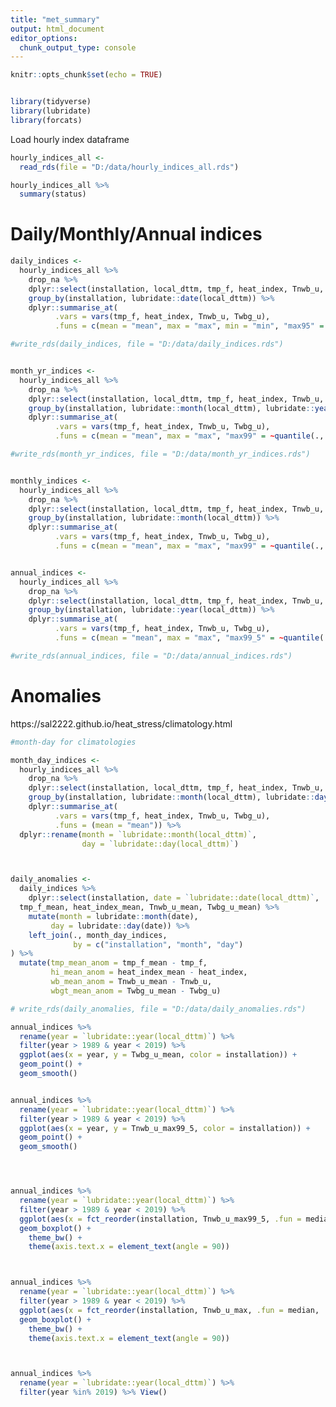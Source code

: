```yaml
---
title: "met_summary"
output: html_document
editor_options: 
  chunk_output_type: console
---
```


```r
knitr::opts_chunk$set(echo = TRUE)


library(tidyverse)
library(lubridate)
library(forcats)

```


Load hourly index dataframe 

```r

hourly_indices_all <-
  read_rds(file = "D:/data/hourly_indices_all.rds")

hourly_indices_all %>% 
  summary(status)

```




# Daily/Monthly/Annual indices

```r

daily_indices <-
  hourly_indices_all %>%
    drop_na %>%
    dplyr::select(installation, local_dttm, tmp_f, heat_index, Tnwb_u, Twbg_u) %>% 
    group_by(installation, lubridate::date(local_dttm)) %>%
    dplyr::summarise_at(
          .vars = vars(tmp_f, heat_index, Tnwb_u, Twbg_u),
          .funs = c(mean = "mean", max = "max", min = "min", "max95" = ~quantile(., probs = 0.95)))

#write_rds(daily_indices, file = "D:/data/daily_indices.rds")


month_yr_indices <-
  hourly_indices_all %>%
    drop_na %>%
    dplyr::select(installation, local_dttm, tmp_f, heat_index, Tnwb_u, Twbg_u) %>% 
    group_by(installation, lubridate::month(local_dttm), lubridate::year(local_dttm)) %>%
    dplyr::summarise_at(
          .vars = vars(tmp_f, heat_index, Tnwb_u, Twbg_u),
          .funs = c(mean = "mean", max = "max", "max99" = ~quantile(., probs = 0.99)))

#write_rds(month_yr_indices, file = "D:/data/month_yr_indices.rds")


monthly_indices <-
  hourly_indices_all %>%
    drop_na %>%
    dplyr::select(installation, local_dttm, tmp_f, heat_index, Tnwb_u, Twbg_u) %>% 
    group_by(installation, lubridate::month(local_dttm)) %>%
    dplyr::summarise_at(
          .vars = vars(tmp_f, heat_index, Tnwb_u, Twbg_u),
          .funs = c(mean = "mean", max = "max", "max99" = ~quantile(., probs = 0.99))) 


annual_indices <-
  hourly_indices_all %>%
    drop_na %>%
    dplyr::select(installation, local_dttm, tmp_f, heat_index, Tnwb_u, Twbg_u) %>% 
    group_by(installation, lubridate::year(local_dttm)) %>%
    dplyr::summarise_at(
          .vars = vars(tmp_f, heat_index, Tnwb_u, Twbg_u),
          .funs = c(mean = "mean", max = "max", "max99_5" = ~quantile(., probs = 0.995))) 

#write_rds(annual_indices, file = "D:/data/annual_indices.rds")
```


# Anomalies
https://sal2222.github.io/heat_stress/climatology.html



```r

#month-day for climatologies

month_day_indices <-
  hourly_indices_all %>%
    drop_na %>%
    dplyr::select(installation, local_dttm, tmp_f, heat_index, Tnwb_u, Twbg_u) %>% 
    group_by(installation, lubridate::month(local_dttm), lubridate::day(local_dttm)) %>%
    dplyr::summarise_at(
          .vars = vars(tmp_f, heat_index, Tnwb_u, Twbg_u),
          .funs = (mean = "mean")) %>% 
  dplyr::rename(month = `lubridate::month(local_dttm)`,
                day = `lubridate::day(local_dttm)`)



daily_anomalies <-
  daily_indices %>%
    dplyr::select(installation, date = `lubridate::date(local_dttm)`, 
  tmp_f_mean, heat_index_mean, Tnwb_u_mean, Twbg_u_mean) %>%
    mutate(month = lubridate::month(date),
         day = lubridate::day(date)) %>% 
    left_join(., month_day_indices, 
              by = c("installation", "month", "day") 
) %>% 
  mutate(tmp_mean_anom = tmp_f_mean - tmp_f,
         hi_mean_anom = heat_index_mean - heat_index,
         wb_mean_anom = Tnwb_u_mean - Tnwb_u,
         wbgt_mean_anom = Twbg_u_mean - Twbg_u)

# write_rds(daily_anomalies, file = "D:/data/daily_anomalies.rds")


```


```r

annual_indices %>%
  rename(year = `lubridate::year(local_dttm)`) %>% 
  filter(year > 1989 & year < 2019) %>% 
  ggplot(aes(x = year, y = Twbg_u_mean, color = installation)) +
  geom_point() +
  geom_smooth()


annual_indices %>%
  rename(year = `lubridate::year(local_dttm)`) %>% 
  filter(year > 1989 & year < 2019) %>% 
  ggplot(aes(x = year, y = Tnwb_u_max99_5, color = installation)) +
  geom_point() +
  geom_smooth()




annual_indices %>%
  rename(year = `lubridate::year(local_dttm)`) %>% 
  filter(year > 1989 & year < 2019) %>% 
  ggplot(aes(x = fct_reorder(installation, Tnwb_u_max99_5, .fun = median, .desc = TRUE), y = Tnwb_u_max99_5)) +
  geom_boxplot() +
    theme_bw() +
    theme(axis.text.x = element_text(angle = 90))



annual_indices %>%
  rename(year = `lubridate::year(local_dttm)`) %>% 
  filter(year > 1989 & year < 2019) %>% 
  ggplot(aes(x = fct_reorder(installation, Tnwb_u_max, .fun = median, .desc = TRUE), y = Tnwb_u_max)) +
  geom_boxplot() +
    theme_bw() +
    theme(axis.text.x = element_text(angle = 90))



annual_indices %>% 
  rename(year = `lubridate::year(local_dttm)`) %>% 
  filter(year %in% 2019) %>% View()
  

```

